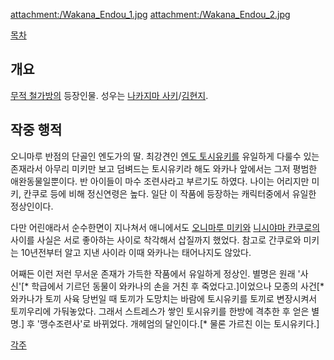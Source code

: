 {{{+1 遠藤若菜 / Wakana Endō }}}

attachment:/Wakana_Endou_1.jpg attachment:/Wakana_Endou_2.jpg

[[목차]]

== 개요 ==
[[무적 철가방]]의 등장인물. 성우는 [[나카지마 사키]]/[[김현지]].

== 작중 행적 ==
오니마루 반점의 단골인 엔도가의 딸. 최강견인 [[엔도 토시유키]]를 유일하게 다룰수 있는 존재라서 아무리 미키만 보고 덤벼드는 토시유키라 해도 와카나 앞에서는 그저 평범한 애완동물일뿐이다. 반 아이들이 마수 조련사라고 부르기도 하였다. 나이는 어리지만 미키, 칸쿠로 등에 비해 정신연령은 높다. 일단 이 작품에 등장하는 캐릭터중에서 유일한 정상인이다.


다만 어린애라서 순수한면이 지나쳐서 애니에서도 [[오니마루 미키]]와 [[니시야마 칸쿠로]]의 사이를 사실은 서로 좋아하는 사이로 착각해서 삽질까지 했었다. 참고로 간쿠로와 미키는 10년전부터 알고 지낸 사이라 이때 와카나는 태어나지도 않았다.

어째든 이런 저런 무서운 존재가 가득한 작품에서 유일하게 정상인. 별명은 원래 '사신'[* 학급에서 기르던 동물이 와카나의 손을 거친 후 죽었다고.]이었으나 모종의 사건[* 와카나가 토끼 사육 당번일 때 토끼가 도망치는 바람에 토시유키를 토끼로 변장시켜서 토끼우리에 가둬놓았다. 그래서 스트레스가 쌓인 토시유키를 한방에 격추한 후 얻은 별명.] 후 '맹수조련사'로 바뀌었다. 개헤엄의 달인이다.[* 물론 가르친 이는 토시유키다.]

[[각주]]
